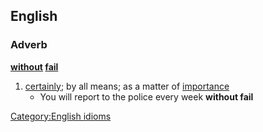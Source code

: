 ==English==
===Adverb===
'''[[without]] [[fail]]'''
#[[certainly]]; by all means; as a matter of [[importance]]
#* You will report to the police every week '''without fail'''
[[Category:English idioms]]